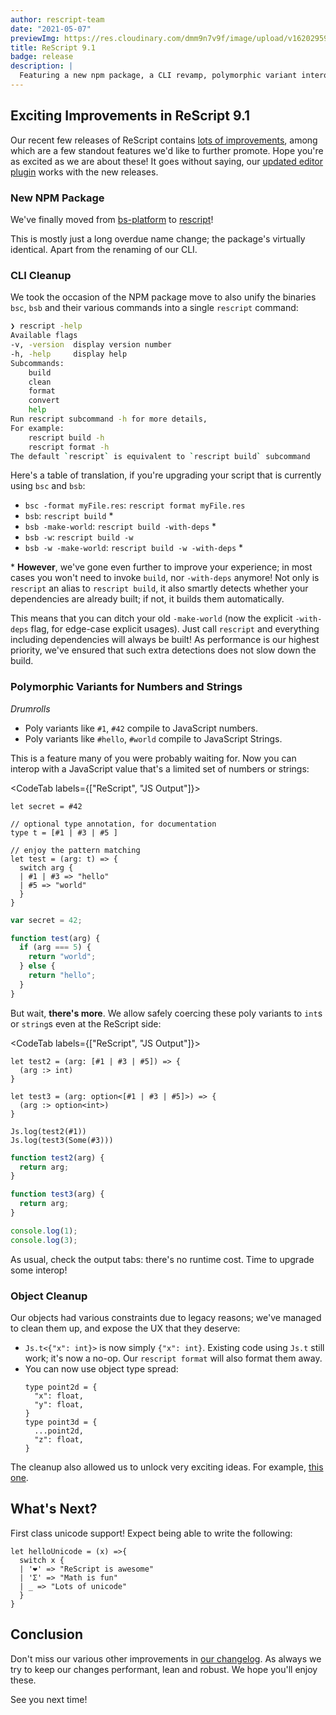 ```yaml
---
author: rescript-team
date: "2021-05-07"
previewImg: https://res.cloudinary.com/dmm9n7v9f/image/upload/v1620295955/Reason%20Association/rescript-lang.org/compiler_release_9_1_lu5oac.jpg
title: ReScript 9.1
badge: release
description: |
  Featuring a new npm package, a CLI revamp, polymorphic variant interop and object cleanup.
---
```


## Exciting Improvements in ReScript 9.1

Our recent few releases of ReScript contains [lots of improvements](https://github.com/rescript-lang/rescript-compiler/blob/3134392a364b70c9c172aa6c1dbaa1ac6580265d/Changes.md#91), among which are a few standout features we'd like to further promote. Hope you're as excited as we are about these! It goes without saying, our [updated editor plugin](https://forum.rescript-lang.org/t/ann-rescript-vscode-1-1-1-released/1542/3) works with the new releases.

### New NPM Package

We've finally moved from [bs-platform](https://www.npmjs.com/package/bs-platform) to [rescript](https://www.npmjs.com/package/rescript)!

This is mostly just a long overdue name change; the package's virtually identical. Apart from the renaming of our CLI.

### CLI Cleanup

We took the occasion of the NPM package move to also unify the binaries `bsc`, `bsb` and their various commands into a single `rescript` command:

```sh
❯ rescript -help
Available flags
-v, -version  display version number
-h, -help     display help
Subcommands:
    build
    clean
    format
    convert
    help
Run rescript subcommand -h for more details,
For example:
    rescript build -h
    rescript format -h
The default `rescript` is equivalent to `rescript build` subcommand
```

Here's a table of translation, if you're upgrading your script that is currently using `bsc` and `bsb`:
- `bsc -format myFile.res`: `rescript format myFile.res`
- `bsb`: `rescript build` \*
- `bsb -make-world`: `rescript build -with-deps` \*
- `bsb -w`: `rescript build -w`
- `bsb -w -make-world`: `rescript build -w -with-deps` \*

\* **However**, we've gone even further to improve your experience; in most cases you won't need to invoke `build`, nor `-with-deps` anymore! Not only is `rescript` an alias to `rescript build`, it also smartly detects whether your dependencies are already built; if not, it builds them automatically.

This means that you can ditch your old `-make-world` (now the explicit `-with-deps` flag, for edge-case explicit usages). Just call `rescript` and everything including dependencies will always be built! As performance is our highest priority, we've ensured that such extra detections does not slow down the build.

### Polymorphic Variants for Numbers and Strings

*Drumrolls*
- Poly variants like `#1`, `#42` compile to JavaScript numbers.
- Poly variants like `#hello`, `#world` compile to JavaScript Strings.

This is a feature many of you were probably waiting for. Now you can interop with a JavaScript value that's a limited set of numbers or strings:

<CodeTab labels={["ReScript", "JS Output"]}>

```res
let secret = #42

// optional type annotation, for documentation
type t = [#1 | #3 | #5 ]

// enjoy the pattern matching
let test = (arg: t) => {
  switch arg {
  | #1 | #3 => "hello"
  | #5 => "world"
  }
}
```

```js
var secret = 42;

function test(arg) {
  if (arg === 5) {
    return "world";
  } else {
    return "hello";
  }
}
```

</CodeTab>

But wait, **there's more**. We allow safely coercing these poly variants to `int`s or `string`s even at the ReScript side:

<CodeTab labels={["ReScript", "JS Output"]}>

```res
let test2 = (arg: [#1 | #3 | #5]) => {
  (arg :> int)
}

let test3 = (arg: option<[#1 | #3 | #5]>) => {
  (arg :> option<int>)
}

Js.log(test2(#1))
Js.log(test3(Some(#3)))
```

```js
function test2(arg) {
  return arg;
}

function test3(arg) {
  return arg;
}

console.log(1);
console.log(3);
```

</CodeTab>

As usual, check the output tabs: there's no runtime cost. Time to upgrade some interop!

### Object Cleanup

Our objects had various constraints due to legacy reasons; we've managed to clean them up, and expose the UX that they deserve:

- `Js.t<{"x": int}>` is now simply `{"x": int}`. Existing code using `Js.t` still work; it's now a no-op. Our `rescript format` will also format them away.
- You can now use object type spread:
  ```
  type point2d = {
    "x": float,
    "y": float,
  }
  type point3d = {
    ...point2d,
    "z": float,
  }
  ```

The cleanup also allowed us to unlock very exciting ideas. For example, [this one](https://forum.rescript-lang.org/t/rfc-more-general-type-checking-for-structural-typings/1485).

## What's Next?

First class unicode support! Expect being able to write the following:

```res
let helloUnicode = (x) =>{
  switch x {
  | '❤️' => "ReScript is awesome"
  | 'Σ' => "Math is fun"
  | _ => "Lots of unicode"
  }
}
```

## Conclusion

Don't miss our various other improvements in [our changelog](https://github.com/rescript-lang/rescript-compiler/blob/3134392a364b70c9c172aa6c1dbaa1ac6580265d/Changes.md#91). As always we try to keep our changes performant, lean and robust. We hope you'll enjoy these.

See you next time!

